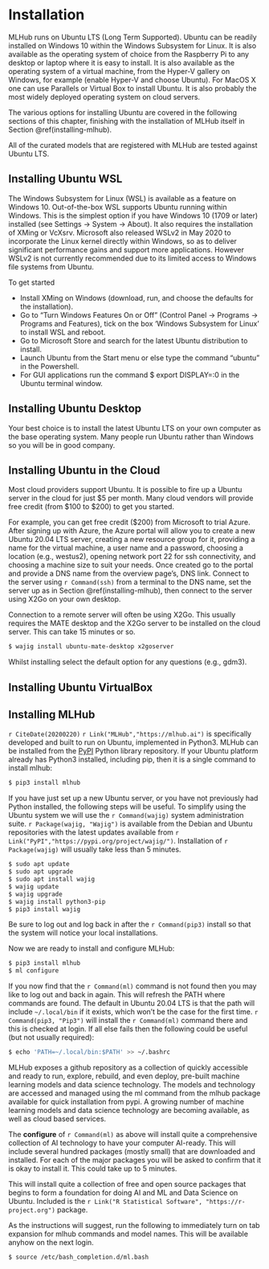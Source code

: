 # Installation

MLHub runs on Ubuntu LTS (Long Term Supported). Ubuntu can be readily
installed on Windows 10 within the Windows Subsystem for Linux. It is
also available as the operating system of choice from the Raspberry Pi
to any desktop or laptop where it is easy to install. It is also
available as the operating system of a virtual machine, from the
Hyper-V gallery on Windows, for example (enable Hyper-V and choose
Ubuntu). For MacOS X one can use Parallels or Virtual Box to install
Ubuntu. It is also probably the most widely deployed operating system
on cloud servers.

The various options for installing Ubuntu are covered in the following
sections of this chapter, finishing with the installation of MLHub
itself in Section \@ref(installing-mlhub).

All of the curated models that are registered with MLHub are tested
against Ubuntu LTS.

## Installing Ubuntu WSL

The Windows Subsystem for Linux (WSL) is available as a feature on
Windows 10. Out-of-the-box WSL supports Ubuntu running within
Windows. This is the simplest option if you have Windows 10 (1709 or
later) installed (see Settings -> System -> About). It also requires
the installation of XMing or VcXsrv. Microsoft also released WSLv2 in
May 2020 to incorporate the Linux kernel directly within Windows, so
as to deliver significant performance gains and support more
applications. However WSLv2 is not currently recommended due to its
limited access to Windows file systems from Ubuntu.

To get started

+ Install XMing on Windows (download, run, and choose the defaults for
  the installation).
+ Go to "Turn Windows Features On or Off" (Control Panel -> Programs
  -> Programs and Features), tick on the box ‘Windows Subsystem for
  Linux’ to install WSL and reboot.
+ Go to Microsoft Store and search for the latest Ubuntu distribution
  to install.
+ Launch Ubuntu from the Start menu or else type the command “ubuntu”
  in the Powershell.
+ For GUI applications run the command $ export DISPLAY=:0 in the
  Ubuntu terminal window.

## Installing Ubuntu Desktop

Your best choice is to install the latest Ubuntu LTS on your own computer
as the base operating system. Many people run Ubuntu rather than
Windows so you will be in good company. 

## Installing Ubuntu in the Cloud

Most cloud providers support Ubuntu. It is possible to fire up a
Ubuntu server in the cloud for just $5 per month. Many cloud vendors
will provide free credit (from $100 to $200) to get you started.

For example, you can get free credit ($200) from Microsoft to trial
Azure.  After signing up with Azure, the Azure portal will allow you
to create a new Ubuntu 20.04 LTS server, creating a new resource group
for it, providing a name for the virtual machine, a user name and a
password, choosing a location (e.g., westus2), opening network port 22
for ssh connectivity, and choosing a machine size to suit your
needs. Once created go to the portal and provide a DNS name from the
overview page’s, DNS link. Connect to the server using 
`r Command(ssh)` from a terminal to the DNS name, set the server up as in
Section \@ref(installing-mlhub), then connect to the server using X2Go
on your own desktop.

Connection to a remote server will often be using X2Go. This usually
requires the MATE desktop and the X2Go server to be installed on the
cloud server. This can take 15 minutes or so.

```bash
$ wajig install ubuntu-mate-desktop x2goserver
```

Whilst installing select the default option for any questions (e.g.,
gdm3).

## Installing Ubuntu VirtualBox

## Installing MLHub

`r CiteDate(20200220)` `r Link("MLHub","https://mlhub.ai")` is
specifically developed and built to run on Ubuntu, implemented in
Python3. MLHub can be installed from the
[PyPI](https://pypi.org/project/mlhub/) Python library repository. If
your Ubuntu platform already has Python3 installed, including pip,
then it is a single command to install mlhub:

```bash
$ pip3 install mlhub
```

If you have just set up a new Ubuntu server, or you have not
previously had Python installed, the following steps will be useful.
To simplify using the Ubuntu system we will use the `r Command(wajig)`
system administration suite. `r Package(wajig, "Wajig")` is available
from the Debian and Ubuntu repositories with the latest updates
available from `r Link("PyPI","https://pypi.org/project/wajig/")`. 
Installation of `r Package(wajig)` will usually take less than 5 minutes.

```bash
$ sudo apt update
$ sudo apt upgrade
$ sudo apt install wajig
$ wajig update 
$ wajig upgrade 
$ wajig install python3-pip
$ pip3 install wajig
```

Be sure to log out and log back in after the `r Command(pip3)` install
so that the system will notice your local installations.

Now we are ready to install and configure MLHub:

```bash
$ pip3 install mlhub
$ ml configure
```

If you now find that the `r Command(ml)` command is not found then you
may like to log out and back in again. This will refresh the PATH
where commands are found. The default in Ubuntu 20.04 LTS is that the
path will include `~/.local/bin` if it exists, which won't be the
case for the first time. `r Command(pip3, "Pip3")` will install the
`r Command(ml)` command there and this is checked at login. If all else
fails then the following could be useful (but not usually required):

```bash
$ echo 'PATH=~/.local/bin:$PATH' >> ~/.bashrc
```

MLHub exposes a github repository as a collection of quickly
accessible and ready to run, explore, rebuild, and even deploy,
pre-built machine learning models and data science technology.  The
models and technology are accessed and managed using the ml command
from the mlhub package available for quick installation from pypi. A
growing number of machine learning models and data science technology
are becoming available, as well as cloud based services.

The **configure** of `r Command(ml)` as above will install quite a
comprehensive collection of AI technology to have your computer
AI-ready. This will include several hundred packages (mostly small)
that are downloaded and installed. For each of the major packages you
will be asked to confirm that it is okay to install it. This could
take up to 5 minutes.

This will install quite a collection of free and open source packages
that begins to form a foundation for doing AI and ML and Data Science
on Ubuntu. Included is the `r Link("R Statistical Software", "https://r-project.org")` package.

As the instructions will suggest, run the following to immediately
turn on tab expansion for mlhub commands and model names. This will be
available anyhow on the next login.

```bash
$ source /etc/bash_completion.d/ml.bash
```
